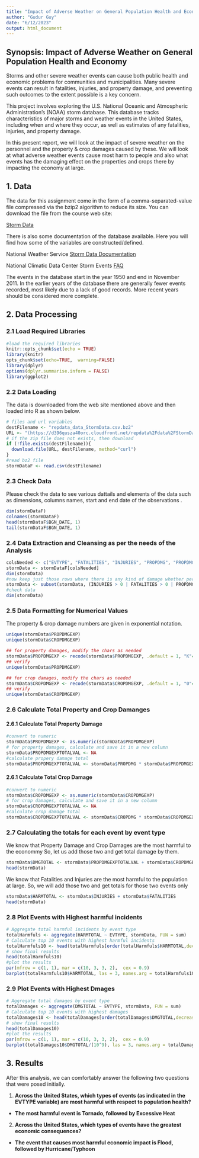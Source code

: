 ```yaml
---
title: "Impact of Adverse Weather on General Population Health and Economy"
author: "Gudur Guy"
date: "6/12/2023"
output: html_document
---
```


## Synopsis: Impact of Adverse Weather on General Population Health and Economy

Storms and other severe weather events can cause both public health and economic problems for communities and municipalities. Many severe events can result in fatalities, injuries, and property damage, and preventing such outcomes to the extent possible is a key concern.

This project involves exploring the U.S. National Oceanic and Atmospheric Administration's (NOAA) storm database. This database tracks characteristics of major storms and weather events in the United States, including when and where they occur, as well as estimates of any fatalities, injuries, and property damage.

In this present report, we will look at the impact of severe weather on the personnel and the property & crop damages caused by these. We will look at what adverse weather events cause most harm to people and also what events has the damaging effect on the properties and crops there by impacting the economy at large. 

## 1. Data 

The data for this assignment come in the form of a comma-separated-value file compressed via the bzip2 algorithm to reduce its size. You can download the file from the course web site:

[Storm Data](https://d396qusza40orc.cloudfront.net/repdata%2Fdata%2FStormData.csv.bz2)


There is also some documentation of the database available. Here you will find how some of the variables are constructed/defined.

National Weather Service [Storm Data Documentation](https://d396qusza40orc.cloudfront.net/repdata%2Fpeer2_doc%2Fpd01016005curr.pdf)

National Climatic Data Center Storm Events 
[FAQ](https://d396qusza40orc.cloudfront.net/repdata%2Fpeer2_doc%2FNCDC%20Storm%20Events-FAQ%20Page.pdf)

The events in the database start in the year 1950 and end in November 2011. In the earlier years of the database there are generally fewer events recorded, most likely due to a lack of good records. More recent years should be considered more complete.


## 2. Data Processing 
### 2.1 Load Required Libraries
```r
#load the required libraries
knitr::opts_chunk$set(echo = TRUE)
library(knitr)
opts_chunk$set(echo=TRUE,  warning=FALSE)
library(dplyr)
options(dplyr.summarise.inform = FALSE)
library(ggplot2)
```

### 2.2 Data Loading

The data is downloaded from the web site mentioned above and then loaded into R as shown below.
```r
# files and url variables
destFilename <- "repdata_data_StormData.csv.bz2"
URL <- "(https://d396qusza40orc.cloudfront.net/repdata%2Fdata%2FStormData.csv.bz2"
# if the zip file does not exists, then download
if (!file.exists(destFilename)){
  download.file(URL, destFilename, method="curl")
}
#read bz2 file
stormDataF <- read.csv(destFilename)
```

### 2.3 Check Data

Please check the data to see various dattails and elements of the data such as dimensions, columns names, start and end date of the observations .
```r
dim(stormDataF)
colnames(stormDataF)
head(stormDataF$BGN_DATE, 1)
tail(stormDataF$BGN_DATE, 1)
```
### 2.4 Data Extraction and Cleansing as per the needs of the Analysis


```r
colsNeeded <- c("EVTYPE", "FATALITIES", "INJURIES", "PROPDMG", "PROPDMGEXP", "CROPDMG", "CROPDMGEXP")
stormData <- stormDataF[colsNeeded]
dim(stormData)
#now keep just those rows where there is any kind of damage whether personal or property or crops
stormData <- subset(stormData, (INJURIES > 0 | FATALITIES > 0 | PROPDMG > 0 | CROPDMG > 0) )
#check data
dim(stormData)
```

### 2.5 Data Formatting for Numerical Values
The property & crop damage numbers are given in exponential notation.
```r
unique(stormData$PROPDMGEXP)
unique(stormData$CROPDMGEXP)
```


```r
## for property damages, modify the chars as needed
stormData$PROPDMGEXP <- recode(stormData$PROPDMGEXP, .default = 1, "K"=1000, "M"=1000000, "B"=1000000000, "m"=1000000, "+"=1, "-"=1, "0"=1, "2"=100, "3"=1000, "4"=10000, "5"=100000, "6"=1000000, "7"=10000000, "h"=100, "H"=100)
## verify 
unique(stormData$PROPDMGEXP)
```

```r
## for crop damages, modify the chars as needed
stormData$CROPDMGEXP <- recode(stormData$CROPDMGEXP, .default = 1, "0"=1, "?"=1, "K"=1000, "k"=1000, "M"=1000000, "m"=1000000, "B"=1000000000)
## verify 
unique(stormData$CROPDMGEXP)
```

### 2.6 Calculate Total Property and Crop Damanges

#### 2.6.1 Calculate Total Property Damage
```r
#convert to numeric
stormData$PROPDMGEXP <- as.numeric(stormData$PROPDMGEXP)
# for property damages, calculate and save it in a new column
stormData$PROPDMGEXPTOTALVAL <- NA
#calculate propery damage total
stormData$PROPDMGEXPTOTALVAL <- stormData$PROPDMG * stormData$PROPDMGEXP
```

#### 2.6.1 Calculate Total Crop Damage
```r
#convert to numeric
stormData$CROPDMGEXP <- as.numeric(stormData$CROPDMGEXP)
# for crop damages, calculate and save it in a new column
stormData$CROPDMGEXPTOTALVAL <- NA
#calculate crop damage total
stormData$CROPDMGEXPTOTALVAL <- stormData$CROPDMG * stormData$CROPDMGEXP

```


### 2.7 Calculating the totals for each event by event type


We know that Property Damage and Crop Damages are the most harmful to the econommy So, let us add those two and get total damage by them.
```r
stormData$DMGTOTAL <- stormData$PROPDMGEXPTOTALVAL + stormData$CROPDMGEXPTOTALVAL
head(stormData)
```

We know that Fatalities and Injuries are the most harmful to the population at large.
So, we will add those two and get totals for those two events only

```r
stormData$HARMTOTAL <- stormData$INJURIES + stormData$FATALITIES
head(stormData)
```

### 2.8 Plot Events with Highest harmful incidents


```r
# Aggregate total harmful incidents by event type
totalHarmfuls <- aggregate(HARMTOTAL ~ EVTYPE, stormData, FUN = sum)
# Calculate top 10 events with highest harmful incidents
totalHarmfuls10 <- head(totalHarmfuls[order(totalHarmfuls$HARMTOTAL,decreasing=TRUE),], n = 10)
# show final results
head(totalHarmfuls10)
#plot the results
par(mfrow = c(1, 1), mar = c(10, 3, 3, 2),  cex = 0.9)
barplot(totalHarmfuls10$HARMTOTAL, las = 3, names.arg = totalHarmfuls10$EVTYPE, main = "Highest Harmful Incidents by Events",  ylab = "Number of Harmful Incidents", col = "red")
```



### 2.9 Plot Events with Highest Dmages


```r
# Aggregate total damages by event type
totalDamages <- aggregate(DMGTOTAL ~ EVTYPE, stormData, FUN = sum)
# Calculate top 10 events with highest damages
totalDamages10 <- head(totalDamages[order(totalDamages$DMGTOTAL,decreasing=TRUE),], n = 10)
# show final results
head(totalDamages10)
#plot the results
par(mfrow = c(1, 1), mar = c(10, 3, 3, 2),  cex = 0.9)
barplot(totalDamages10$DMGTOTAL/(10^9), las = 3, names.arg = totalDamages10$EVTYPE, main = "Highest Damages by Events",  ylab = "Damage Cost in Billions", col = "red")

```

## 3. Results
After this analysis, we can comfortably answer the following two questions that were posed initially.

1. **Across the United States, which types of events (as indicated in the 
EVTYPE variable) are most harmful with respect to population health?**
  * **The most harmful event is Tornado, followed by Excessive Heat**

  
2. **Across the United States, which types of events have the greatest economic consequences?**
* **The event that causes most harmful economic impact is Flood, followed by Hurricane/Typhoon**
